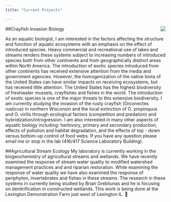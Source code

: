 ```yaml
---
title: "Current Projects"

---
```

<img style="float: right;" src="images/crayfishwlperry.jpg">
##Crayfish Invasion Biology

As an aquatic biologist, I am interested in the factors affecting the structure and function of aquatic ecosystems with an emphasis on the effect of introduced species. Heavy commercial and recreational use of lakes and streams renders these systems subject to increasing numbers of introduced species both from other continents and from geographically distinct areas within North America. The introduction of exotic species introduced from other continents has received extensive attention from the media and government agencies. However, the homogenization of the native biota of the United States can have similar impacts on receiving ecosystems, but has received little attention. The United States has the highest biodiversity of freshwater mussels, crayfishes and fishes in the world. The introduction of exotic species is one of the major threats to this extensive biodiversity. I am currently studying the invasion of the rusty crayfish (Orconectes rusticus) in northern Wisconsin and the local extinction of O. propinquus and O. virilis through ecological factors (competition and predation) and hybridization/introgression. I am also interested in many other aspects of aquatic biology including: herbivory, primary and secondary production, effects of pollution and habitat degradation, and the effects of top - down versus bottom-up control of food webs. If you have any question please email me or stop in the lab (416/417 Science Laboratory Building).

##Agricultural Stream Ecology
My laboratory is currently working in the biogeochemistry of agricultural streams and wetlands. We have recently examined the response of stream water quality to modified watershed management practices and and riparian restoration. While examining the response of water quality we have also examined the response of periphyton, invertebrates and fishes in these streams. The research in these systems in currently being studied by Brian Grebliunas and he is focusing on denitrification in constructed wetlands. This work is being done at the Lexington Demonstration Farm just west of Lexington IL.


